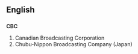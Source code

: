 ==English==

==={{initialism}}===
'''CBC'''

# Canadian Broadcasting Corporation
# Chubu-Nippon Broadcasting Company (Japan)